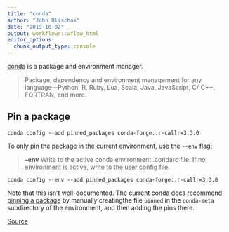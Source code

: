 ```yaml
---
title: "conda"
author: "John Blischak"
date: "2019-10-02"
output: workflowr::wflow_html
editor_options:
  chunk_output_type: console
---
```


[conda](https://docs.conda.io/) is a package and environment manager.

> Package, dependency and environment management for any language—Python, R,
Ruby, Lua, Scala, Java, JavaScript, C/ C++, FORTRAN, and more.

## Pin a package

```
conda config --add pinned_packages conda-forge::r-callr=3.3.0
```

To only pin the package in the current environment, use the `--env` flag:

> **--env**             Write to the active conda environment .condarc file.
                        If no environment is
                        active, write to the user config file.

```
conda config --env --add pinned_packages conda-forge::r-callr=3.3.0
```

Note that this isn't well-documented. The current conda docs recommend 
[pinning a package](https://docs.conda.io/projects/conda/en/latest/user-guide/tasks/manage-pkgs.html#preventing-packages-from-updating-pinning)
by manually creatingthe file `pinned` in the `conda-meta` subdirectory of the
environment, and then adding the pins there.

[Source](https://github.com/conda-forge/r-base-feedstock/issues/68#issuecomment-460792441)
